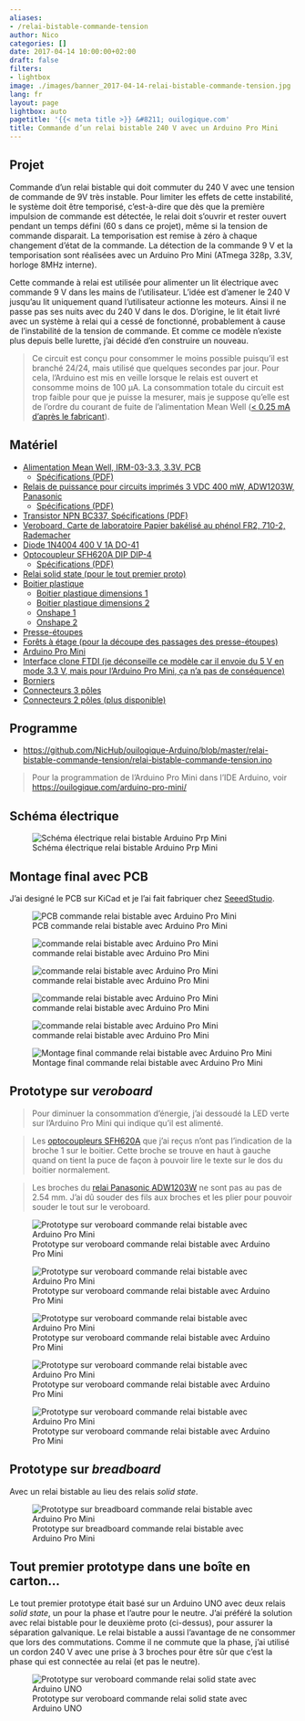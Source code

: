 ```yaml
---
aliases:
- /relai-bistable-commande-tension
author: Nico
categories: []
date: 2017-04-14 10:00:00+02:00
draft: false
filters:
- lightbox
image: ./images/banner_2017-04-14-relai-bistable-commande-tension.jpg
lang: fr
layout: page
lightbox: auto
pagetitle: '{{< meta title >}} &#8211; ouilogique.com'
title: Commande d’un relai bistable 240 V avec un Arduino Pro Mini
---
```


## Projet

Commande d’un relai bistable qui doit commuter du 240 V avec une tension de commande de 9V très instable. Pour limiter les effets de cette instabilité, le système doit être temporisé, c’est-à-dire que dès que la première impulsion de commande est détectée, le relai doit s’ouvrir et rester ouvert pendant un temps défini (60 s dans ce projet), même si la tension de commande disparait. La temporisation est remise à zéro à chaque changement d’état de la commande. La détection de la commande 9 V et la temporisation sont réalisées avec un Arduino Pro Mini (ATmega 328p, 3.3V, horloge 8MHz interne).

Cette commande à relai est utilisée pour alimenter un lit électrique avec commande 9 V dans les mains de l’utilisateur. L’idée est d’amener le 240 V jusqu’au lit uniquement quand l’utilisateur actionne les moteurs. Ainsi il ne passe pas ses nuits avec du 240 V dans le dos. D’origine, le lit était livré avec un système à relai qui a cessé de fonctionné, probablement à cause de l’instabilité de la tension de commande. Et comme ce modèle n’existe plus depuis belle lurette, j’ai décidé d’en construire un nouveau.

> Ce circuit est conçu pour consommer le moins possible puisqu’il est branché 24/24, mais utilisé que quelques secondes par jour. Pour cela, l’Arduino est mis en veille lorsque le relais est ouvert et consomme moins de 100 µA. La consommation totale du circuit est trop faible pour que je puisse la mesurer, mais je suppose qu’elle est de l’ordre du courant de fuite de l’alimentation Mean Well ([< 0.25 mA d’après le fabricant][4]).

## Matériel

-   [Alimentation Mean Well, IRM-03-3.3, 3.3V, PCB][3]
    -   [Spécifications (PDF)][4]
-   [Relais de puissance pour circuits imprimés 3 VDC 400 mW, ADW1203W, Panasonic][2]
    -   [Spécifications (PDF)](./docs/adw1_eng_tds.pdf)
-   [Transistor NPN BC337, Spécifications (PDF)](./docs/BC337-D.PDF)
-   [Veroboard, Carte de laboratoire Papier bakélisé au phénol FR2, 710-2, Rademacher](https://www.distrelec.ch/fr/carte-de-laboratoire-papier-bakelise-au-phenol-fr2-rademacher-710/p/14832982)
-   [Diode 1N4004 400 V 1A DO-41](https://fr.aliexpress.com/item/50pcs-1N4004-400V-1A-DO-41-Axial-Lead-Silicon-Rectifier-Diodes/32464825368.html)
-   [Optocoupleur SFH620A DIP DIP-4][1]
    -   [Spécifications (PDF)](./docs/sfh620.pdf)
-   [Relai solid state (pour le tout premier proto)](https://fr.aliexpress.com/item/Industrial-FOTEK-single-phase-solid-state-relay-SSR-25DA-25A-actually-3-32V-DC-TO-24/32621331021.html)
-   [Boitier plastique](https://fr.aliexpress.com/item/Two-colors-plastic-enclosure-diy-project-box-abs-plastic-box-electronics-small-desktop-box-135/32426076659.html)
    -   [Boitier plastique dimensions 1][img_1]
    -   [Boitier plastique dimensions 2][img_2]
    -   [Onshape 1](https://cad.onshape.com/documents/bdfa03cae61f8d99e05c256d/w/6a80dbc21d7d7ec99d4ca430/e/ff237b71c3e3937e7775091c)
    -   [Onshape 2](https://cad.onshape.com/documents/bdfa03cae61f8d99e05c256d/w/6a80dbc21d7d7ec99d4ca430/e/d16ebce6912d78151dce1e60)
-   [Presse-étoupes](https://fr.aliexpress.com/item/PG7-Cable-Glands-Nylon-plastic-waterproof-cable-connectors-spiral-fixed-2013-New-product/1000045565.html)
-   [Forêts à étage (pour la découpe des passages des presse-étoupes)](https://fr.aliexpress.com/item/3pcs-HSS-Steel-Step-Cone-Milling-Cutter-Titanium-Coated-Step-Drill-Cutting-Tools-Bit-Set/32661376446.html)
-   [Arduino Pro Mini](http://www.banggood.com/5Pcs-3_3V-8MHz-ATmega328P-AU-Pro-Mini-Microcontroller-Board-For-Arduino-p-980292.html?p=0431091025639201412F)
-   [Interface clone FTDI (je déconseille ce modèle car il envoie du 5 V en mode 3.3 V, mais pour l’Arduino Pro Mini, ça n’a pas de conséquence)](http://www.miniinthebox.com/fr/programme-downloader-ftdi-basic-usb-a-ttl-ft232-pour-arduino_p903425.html)
-   [Borniers](http://www.banggood.com/20pcs-2-Pin-Plug-in-Screw-Terminal-Block-Connector-5_08mm-Pitch-p-993197.html?p=0431091025639201412F)
-   [Connecteurs 3 pôles](https://fr.aliexpress.com/item/F217-10-sets-ht5-08-3pin-Terminal-plug-type-300V-10A-5-08mm-pitch-connector-pcb/32657384224.html)
-   [Connecteurs 2 pôles (plus disponible)](https://fr.aliexpress.com/item/10-sets-5-08-2pin-Right-angle-Terminal-plug-type-300V-10A-5-08mm-pitch-connector/32787731420.html)


[img_1]: ./images/dimension-boitier-plastique-1.jpg
[img_2]: ./images/dimension-boitier-plastique-2.jpg

## Programme

-   <https://github.com/NicHub/ouilogique-Arduino/blob/master/relai-bistable-commande-tension/relai-bistable-commande-tension.ino>

> Pour la programmation de l’Arduino Pro Mini dans l’IDE Arduino, voir <https://ouilogique.com/arduino-pro-mini/>

## Schéma électrique

![Schéma électrique relai bistable Arduino Prp Mini][i1]

[i1]: ./images/relai-bistable-commande-tension.sch.svg

## Montage final avec PCB

J’ai designé le PCB sur KiCad et je l’ai fait fabriquer chez [SeeedStudio](https://www.seeedstudio.com/fusion_pcb.html).

![PCB commande relai bistable avec Arduino Pro Mini][i9]

[i9]: ./images/relai-bistable-commande-tension-007.jpg

![commande relai bistable avec Arduino Pro Mini][i10]

[i10]: ./images/relai-bistable-commande-tension-008.jpg

![commande relai bistable avec Arduino Pro Mini][i11]

[i11]: ./images/relai-bistable-commande-tension-009.jpg

![commande relai bistable avec Arduino Pro Mini][i12]

[i12]: ./images/relai-bistable-commande-tension-010.jpg

![commande relai bistable avec Arduino Pro Mini][i13]

[i13]: ./images/relai-bistable-commande-tension-011.jpg

![Montage final commande relai bistable avec Arduino Pro Mini][i14]

[i14]: ./images/relai-bistable-commande-tension-012.jpg

## Prototype sur _veroboard_

> Pour diminuer la consommation d’énergie, j’ai dessoudé la LED verte sur l’Arduino Pro Mini qui indique qu’il est alimenté.

> Les [optocoupleurs SFH620A][1] que j’ai reçus n’ont pas l’indication de la broche 1 sur le boitier. Cette broche se trouve en haut à gauche quand on tient la puce de façon à pouvoir lire le texte sur le dos du boitier normalement.

> Les broches du [relai Panasonic ADW1203W][2] ne sont pas au pas de 2.54 mm. J’ai dû souder des fils aux broches et les plier pour pouvoir souder le tout sur le veroboard.

![Prototype sur veroboard commande relai bistable avec Arduino Pro Mini][i3]

[i3]: ./images/relai-bistable-commande-tension-002.jpg

![Prototype sur veroboard commande relai bistable avec Arduino Pro Mini][i4]

[i4]: ./images/relai-bistable-commande-tension-003.jpg

![Prototype sur veroboard commande relai bistable avec Arduino Pro Mini][i5]

[i5]: ./images/relai-bistable-commande-tension-004.jpg

![Prototype sur veroboard commande relai bistable avec Arduino Pro Mini][i6]

[i6]: ./images/relai-bistable-commande-tension-005.png

![Prototype sur veroboard commande relai bistable avec Arduino Pro Mini][i7]

[i7]: ./images/relai-bistable-commande-tension-006.jpg

## Prototype sur _breadboard_

Avec un relai bistable au lieu des relais _solid state_.

![Prototype sur breadboard commande relai bistable avec Arduino Pro Mini][i2]

[i2]: ./images/relai-bistable-commande-tension-001.jpg

## Tout premier prototype dans une boîte en carton...

Le tout premier prototype était basé sur un Arduino UNO avec deux relais _solid state_, un pour la phase et l’autre pour le neutre. J’ai préféré la solution avec relai bistable pour le deuxième proto (ci-dessus), pour assurer la séparation galvanique. Le relai bistable a aussi l’avantage de ne consommer que lors des commutations. Comme il ne commute que la phase, j’ai utilisé un cordon 240 V avec une prise à 3 broches pour être sûr que c’est la phase qui est connectée au relai (et pas le neutre).

![Prototype sur veroboard commande relai solid state avec Arduino UNO][i8]

[i8]: ./images/relai-bistable-commande-tension-000.jpg
[1]: https://fr.aliexpress.com/item/Free-shippin-10pcs-lot-SFH620A-DIP-DIP-4-new-original/32553455903.html?spm=2114.13010608.0.0.H1VvjL
[2]: https://www.distrelec.ch/fr/relais-de-puissance-pour-circuits-imprimes-vdc-400-mw-panasonic-adw1203w/p/11030041
[3]: https://www.distrelec.ch/fr/bloc-alimentation-decoupage-sortie-mean-well-irm-03/p/30051638
[4]: ./docs/irm03_eng_tds.pdf
